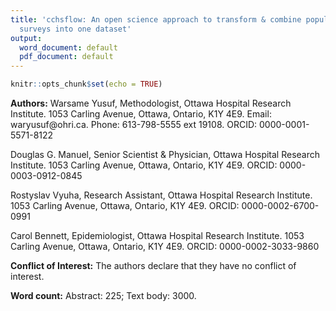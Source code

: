 ```yaml
---
title: 'cchsflow: An open science approach to transform & combine population health
  surveys into one dataset'
output:
  word_document: default
  pdf_document: default
---
```


```r
knitr::opts_chunk$set(echo = TRUE)
```

**Authors:** 
Warsame Yusuf, Methodologist, Ottawa Hospital Research Institute. 1053 Carling Avenue, Ottawa, Ontario, K1Y 4E9. Email: waryusuf@ohri.ca. Phone: 613-798-5555 ext 19108. ORCID: 0000-0001-5571-8122

Douglas G. Manuel, Senior Scientist & Physician, Ottawa Hospital Research Institute. 1053 Carling Avenue, Ottawa, Ontario, K1Y 4E9. ORCID: 0000-0003-0912-0845

Rostyslav Vyuha, Research Assistant, Ottawa Hospital Research Institute. 1053 Carling Avenue, Ottawa, Ontario, K1Y 4E9. ORCID: 0000-0002-6700-0991

Carol Bennett, Epidemiologist, Ottawa Hospital Research Institute. 1053 Carling Avenue, Ottawa, Ontario, K1Y 4E9. ORCID: 0000-0002-3033-9860

**Conflict of Interest:** The authors declare that they have no conflict of interest.

**Word count:** Abstract: 225; Text body: 3000.